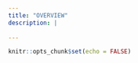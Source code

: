 ```yaml
---
title: "OVERVIEW"
description: |
 
---
```


```r
knitr::opts_chunk$set(echo = FALSE)
```

